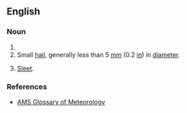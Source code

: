 ==English==

===Noun===
{{head|en|noun form|head=[[ice]] [[pellet]]s}}

# {{plural of|en|ice pellet}}
# Small [[hail]], generally less than 5&nbsp;[[millimeter|mm]] (0.2&nbsp;[[inch|in]]) in [[diameter]].
# {{lb|en|chiefly|Canada|and|US|meteorology}} [[sleet|Sleet]].

===References===
* [https://web.archive.org/web/20080922010553/http://amsglossary.allenpress.com/glossary/search?id=ice-pellets1 AMS Glossary of Meteorology]